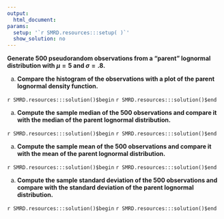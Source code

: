 ```yaml
---
output:
  html_document:
params:
  setup: '`r SMRD.resources:::setup( )`'
  show_solution: no
---
```


__Generate $500$ pseudorandom observations from a "parent" lognormal distribution with $\mu=5$ and $\sigma=.8$.__

a. __Compare the histogram of the observations with a plot of the parent lognormal density function.__

`r SMRD.resources:::solution()$begin`
`r SMRD.resources:::solution()$end`

a. __Compute the sample median of the $500$ observations and compare it with the median of the parent lognormal distribution.__

`r SMRD.resources:::solution()$begin`
`r SMRD.resources:::solution()$end`

a. __Compute the sample mean of the $500$ observations and compare it with the mean of the parent lognormal distribution.__

`r SMRD.resources:::solution()$begin`
`r SMRD.resources:::solution()$end`

a. __Compute the sample standard deviation of the $500$ observations and compare with the standard deviation of the parent lognormal distribution.__

`r SMRD.resources:::solution()$begin`
`r SMRD.resources:::solution()$end`
